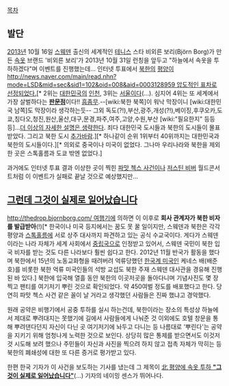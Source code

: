 [[목차]]
== 발단 ==
[[2013년]] 10월 16일 [[스웨덴]] 출신의 세계적인 [[테니스]] 스타 비외른 보리(Björn Borg)가 만든 [[속옷]] 브랜드 '비외른 보리'가 2013년 10월 31일 런칭을 앞두고 "하늘에서 속옷을 투하하겠다"며 이벤트를 진행했는데… 인터넷 투표에서 [[북한]]의 [[평양]]이 [[http://news.naver.com/main/read.nhn?mode=LSD&mid=sec&sid1=102&oid=008&aid=0003128959 압도적인 표차로 선정되었다.]][* 2위는 [[대한민국]]의 [[인천]], 3위는 [[서울]]이다(...). 심지어 4위는 또 세계에서 가장 살벌하다는 '''[[판문점]]'''이다!! [[흠좀무]].--[wiki:북한 북쪽]이 워낙 막장이니 [wiki:대한민국 남쪽]도 막장이라 생각하는듯--  그외 독도(?!),부산,광주,개성(?!),베이징,후쿠오카,도쿄,칭다오,청진,원산,울산,대구,문경,파주,여주,고양,수원,부산 [wiki:"필요한지" 등등등]...[[더 이상의 자세한 설명은 생략한다]]. 죄다 대한민국 도시들과 북한의 도시들이 몰표 받았다. 그리고 북한 도시 [[추가바람]].][* 하나같이 순위 1위부터 40위까지는 대한민국과 북한의 도시들이다.][* 의외로 중국이나 미국이 없었다. 그나마 우리나라와 북한을 제외한 곳은 스톡홀름과 도쿄 밖엔 없었다.]

과거에도 인터넷 투표 결과 이상한 곳이 찍힌 [[파맛 첵스 사건]]이나 [[저스틴 비버]] 월드콘서트처럼 이 이벤트가 실패로 끝날 것으로 예상했지만… 

== [[그런데 그것이 실제로 일어났습니다]] ==
[[http://thedrop.bjornborg.com/ 여행기]]에 의하면 이 이후로 '''회사 관계자가 북한 비자를 발급받아'''(!)[* 한국이나 미국 등지에서는 꿈도 못 꿀 일이지만, 스웨덴과 북한은 각각 평양과 [[스톡홀름]]에 서로 상주 대사까지 파견하고 있는 공식 수교국이다. 게다가 스웨덴이라는 나라 자체가 세계 사회에서 [[중립국]]으로 인정받고 있어서, 스웨덴 국민이 북한 입국 비자를 받는 것도 다른 나라보다 훨씬 쉽다고 한다. 2012년 11월 반국가 활동을 했다며 북한에서 15년의 노동교화형을 때려버려 억류당했던 [[한국계 미국인]] 케네스 배(배준호)를 비롯한 북한 억류 미국인들의 석방 교섭도 북한 주재 스웨덴 대사관을 경유해 진행된 바 있다.] 북한에 입국해 열흘 동안 북한의 이곳저곳을 돌아다니며 기념사진도 몇 장 찍고 팬티를 여기저기 뿌린 것으로 확인되었다. 약 450여벌 정도를 배포했다고 한다. 당연히 파맛 첵스 사건 같은 꼴이 날 거라고 생각했던 사람들은 진짜 했냐고 경악했다.

원래 공약은 비행기에서 공중 투하를 실시 하는건데, 북한이라는 장소의 특성상 하늘에서 제대로 뿌려대지는 못했기에 길에서 사람들에게 나눠준 것 이외에도 호텔 창문을 통해 뿌려댄다던지 자신이 다닌 곳 여기저기에 놔두고 다니는 등 나름대로 '뿌린다'는 공약을 지키기 위해 엄청나게 노력한 것으로 보인다. 상당히 많은 통제를 받으면서도 이것저것 시도해 보려 했으나 주민들이 자신과 사진을 찍으려 하지 않고 접촉 자체가 막히는 등 북한의 폐쇄성에 대한 또 다른 증거로 평가받고 있다.

한편 한국 기자가 이 사건을 보도하는 기사를 냈는데 그 제목이 [http://news.naver.com/main/ranking/read.nhn?mid=etc&sid1=111&date=20131120&rankingSectionId=104&rankingType=popular_day&rankingSeq=1&oid=421&aid=0000561053 北 평양에 속옷 투하 '''"그것이 실제로 일어났습니다"'''](...) 기자의 네이밍 센스가 뛰어나다.
